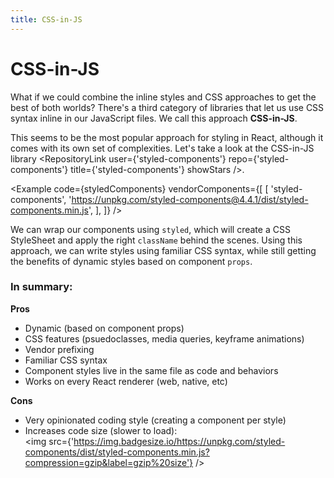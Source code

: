 ```yaml
---
title: CSS-in-JS
---
```



# CSS-in-JS

What if we could combine the inline styles and CSS approaches to get the best of both worlds? There's a third category of libraries that let us use CSS syntax inline in our JavaScript files. We call this approach **CSS-in-JS**.

This seems to be the most popular approach for styling in React, although it comes with its own set of complexities. Let's take a look at the CSS-in-JS library <RepositoryLink user={'styled-components'} repo={'styled-components'} title={'styled-components'} showStars />.

<Example
  code={styledComponents}
  vendorComponents={[
    [
      'styled-components',
      'https://unpkg.com/styled-components@4.4.1/dist/styled-components.min.js',
    ],
  ]}
/>

We can wrap our components using `styled`, which will create a CSS StyleSheet and apply the right `className` behind the scenes. Using this approach, we can write styles using familiar CSS syntax, while still getting the benefits of dynamic styles based on component `props`.

### In summary:

**Pros**

- Dynamic (based on component props)
- CSS features (psuedoclasses, media queries, keyframe animations)
- Vendor prefixing
- Familiar CSS syntax
- Component styles live in the same file as code and behaviors
- Works on every React renderer (web, native, etc)

**Cons**

- Very opinionated coding style (creating a component per style)
- Increases code size (slower to load):<br /><img src={'https://img.badgesize.io/https://unpkg.com/styled-components/dist/styled-components.min.js?compression=gzip&label=gzip%20size'} />
